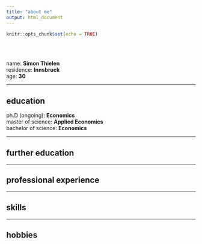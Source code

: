 ```yaml
---
title: "about me"
output: html_document
---
```


```r
knitr::opts_chunk$set(echo = TRUE)
```

<br><br>

name: **Simon Thielen**  
residence: **Innsbruck**  
age: **30**  

*****************************************************

## education
ph.D (ongoing): **Economics**  
master of science: **Applied Economics**  
bachelor of science: **Economics**  

*****************************************************

## further education

*****************************************************

## professional experience

*****************************************************

## skills

*****************************************************

## hobbies